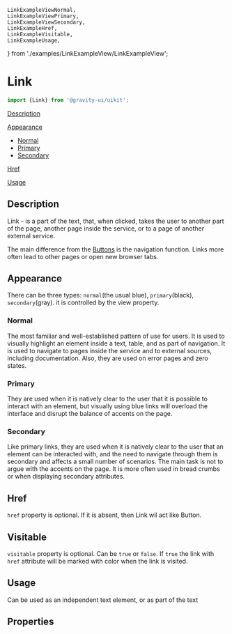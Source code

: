     LinkExampleViewNormal,
    LinkExampleViewPrimary,
    LinkExampleViewSecondary,
    LinkExampleHref,
    LinkExampleVisitable,
    LinkExampleUsage,
} from './examples/LinkExampleView/LinkExampleView';


<Meta of={LinkStories}/>

# Link

```ts
import {Link} from '@gravity-ui/uikit';
```

[Description](#description)

[Appearance](#appearance)

- [Normal](#normal)
- [Primary](#primary)
- [Secondary](#secondary)

[Href](#href)

[Usage](#usage)

## Description
Link - is a part of the text, that, when clicked, takes the user to another part of the page, another page inside the service, or to a page of another external service.

The main difference from the [Buttons](/docs/components-button) is the navigation function. Links more often lead to other pages or open new browser tabs.

## Appearance
There can be three types: `normal`(the usual blue), `primary`(black), `secondary`(gray). it is controlled by the view property.

### Normal
The most familiar and well-established pattern of use for users. It is used to visually highlight an element inside a text, table, and as part of navigation. It is used to navigate to pages inside the service and to external sources, including documentation. Also, they are used on error pages and zero states.

<DocsSource language="tsx" code={LinkExampleViewNormal.code}/>
<LinkExampleViewNormal/>

### Primary
They are used when it is natively clear to the user that it is possible to interact with an element, but visually using blue links will overload the interface and disrupt the balance of accents on the page.

<DocsSource language="tsx" code={LinkExampleViewPrimary.code}/>
<LinkExampleViewPrimary/>

### Secondary
Like primary links, they are used when it is natively clear to the user that an element can be interacted with, and the need to navigate through them is secondary and affects a small number of scenarios. The main task is not to argue with the accents on the page. It is more often used in bread crumbs or when displaying secondary attributes.

<DocsSource language="tsx" code={LinkExampleViewSecondary.code}/>
<LinkExampleViewSecondary/>

## Href
`href` property is optional. If it is absent, then Link wil act like Button.
<DocsSource language="tsx" code={LinkExampleHref.code}/>
<LinkExampleHref/>

## Visitable
`visitable` property is optional. Can be `true` or `false`. If `true` the link with `href` attribute will be marked with color when the link is visited.
<LinkExampleVisitable/>

## Usage
Сan be used as an independent text element, or as part of the text
<DocsSource language="tsx" code={LinkExampleUsage.code}/>
<LinkExampleUsage/>

## Properties
<ArgsTable of={Link}/>
